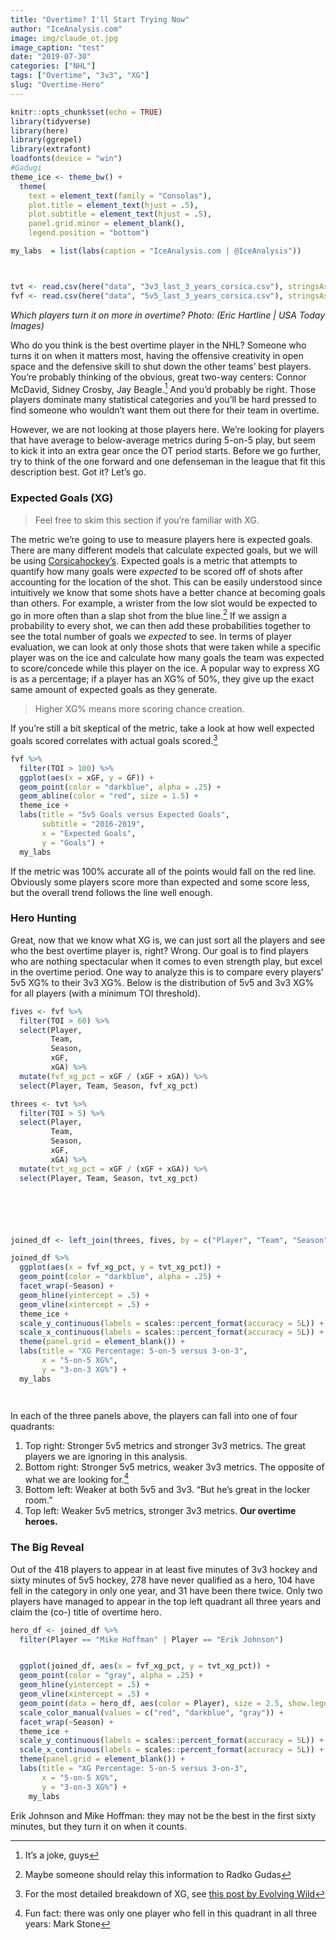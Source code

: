 ```yaml
---
title: "Overtime? I'll Start Trying Now"
author: "IceAnalysis.com"
image: img/claude_ot.jpg
image_caption: "test"
date: "2019-07-30"
categories: ["NHL"]
tags: ["Overtime", "3v3", "XG"]
slug: "Overtime-Hero"
---
```


```r
knitr::opts_chunk$set(echo = TRUE)
library(tidyverse)
library(here)
library(ggrepel)
library(extrafont)
loadfonts(device = "win")
#Gadugi
theme_ice <- theme_bw() +
  theme(
    text = element_text(family = "Consolas"),
    plot.title = element_text(hjust = .5),
    plot.subtitle = element_text(hjust = .5),
    panel.grid.minor = element_blank(),
    legend.position = "bottom")

my_labs  = list(labs(caption = "IceAnalysis.com | @IceAnalysis"))



tvt <- read.csv(here("data", "3v3_last_3_years_corsica.csv"), stringsAsFactors = F)
fvf <- read.csv(here("data", "5v5_last_3_years_corsica.csv"), stringsAsFactors = F)
```


*Which players turn it on more in overtime?*
<!--more-->
*Photo: (Eric Hartline | USA Today Images)*

Who do you think is the best overtime player in the NHL? Someone who turns it on when it matters most, having the offensive creativity in open space and the defensive skill to shut down the other teams' best players. You're probably thinking of the obvious, great two-way centers: Connor McDavid, Sidney Crosby, Jay Beagle.[^1] And you'd probably be right. Those players dominate many statistical categories and you'll be hard pressed to find someone who wouldn't want them out there for their team in overtime.

\newline

However, we are not looking at those players here. We're looking for players that have average to below-average metrics during 5-on-5 play, but seem to kick it into an extra gear once the OT period starts. Before we go further, try to think of the one forward and one defenseman in the league that fit this description best. Got it? Let's go.

### Expected Goals (XG)
> Feel free to skim this section if you're familiar with XG.

The metric we're going to use to measure players here is expected goals. There are many different models that calculate expected goals, but we will be using [Corsicahockey's](https://www.corsicahockey.com/). Expected goals is a metric that attempts to quantify how many goals were *expected* to be scored off of shots after accounting for the location of the shot. This can be easily understood since intuitively we know that some shots have a better chance at becoming goals than others. For example, a wrister from the low slot would be expected to go in more often than a slap shot from the blue line.[^2] If we assign a probability to every shot, we can then add these probabilities together to see the total number of goals we *expected* to see. 
\newline
In terms of player evaluation, we can look at only those shots that were taken while a specific player was on the ice and calculate how many goals the team was expected to score/concede while this player on the ice. A popular way to express XG is as a percentage; if a player has an XG% of 50%, they give up the exact same amount of expected goals as they generate.

> Higher XG% means more scoring chance creation.

If you're still a bit skeptical of the metric, take a look at how well expected goals scored correlates with actual goals scored.[^3]




```r


fvf %>%
  filter(TOI > 100) %>%
  ggplot(aes(x = xGF, y = GF)) +
  geom_point(color = "darkblue", alpha = .25) +
  geom_abline(color = "red", size = 1.5) +
  theme_ice +
  labs(title = "5v5 Goals versus Expected Goals",
       subtitle = "2016-2019",
       x = "Expected Goals",
       y = "Goals") +
  my_labs


```



If the metric was 100% accurate all of the points would fall on the red line. Obviously some players score more than expected and some score less, but the overall trend follows the line well enough.


### Hero Hunting

Great, now that we know what XG is, we can just sort all the players and see who the best overtime player is, right? Wrong. Our goal is to find players who are nothing spectacular when it comes to even strength play, but excel in the overtime period. One way to analyze this is to compare every players' 5v5 XG% to their 3v3 XG%. Below is the distribution of 5v5 and 3v3 XG% for all players (with a minimum TOI threshold).

```r

fives <- fvf %>%
  filter(TOI > 60) %>%
  select(Player,
         Team,
         Season,
         xGF,
         xGA) %>%
  mutate(fvf_xg_pct = xGF / (xGF + xGA)) %>%
  select(Player, Team, Season, fvf_xg_pct)

threes <- tvt %>%
  filter(TOI > 5) %>%
  select(Player,
         Team,
         Season,
         xGF,
         xGA) %>%
  mutate(tvt_xg_pct = xGF / (xGF + xGA)) %>%
  select(Player, Team, Season, tvt_xg_pct)






joined_df <- left_join(threes, fives, by = c("Player", "Team", "Season"))

joined_df %>%
  ggplot(aes(x = fvf_xg_pct, y = tvt_xg_pct)) +
  geom_point(color = "darkblue", alpha = .25) +
  facet_wrap(~Season) +
  geom_hline(yintercept = .5) +
  geom_vline(xintercept = .5) +
  theme_ice +
  scale_y_continuous(labels = scales::percent_format(accuracy = 5L)) +
  scale_x_continuous(labels = scales::percent_format(accuracy = 5L)) +
  theme(panel.grid = element_blank()) +
  labs(title = "XG Percentage: 5-on-5 versus 3-on-3",
       x = "5-on-5 XG%",
       y = "3-on-3 XG%") +
  my_labs




```


In each of the three panels above, the players can fall into one of four quadrants:

1. Top right: Stronger 5v5 metrics and stronger 3v3 metrics. The great players we are ignoring in this analysis.
2. Bottom right: Stronger 5v5 metrics, weaker 3v3 metrics. The opposite of what we are looking for.[^4]
3. Bottom left: Weaker at both 5v5 and 3v3. "But he's great in the locker room."
4. Top left: Weaker 5v5 metrics, stronger 3v3 metrics. **Our overtime heroes.**

### The Big Reveal


Out of the 418 players to appear in at least five minutes of 3v3 hockey and sixty minutes of 5v5 hockey, 278 have never qualified as a hero, 104 have fell in the category in only one year, and 31 have been there twice. Only two players have managed to appear in the top left quadrant all three years and claim the (co-) title of overtime hero.

```r

hero_df <- joined_df %>%
  filter(Player == "Mike Hoffman" | Player == "Erik Johnson")


  ggplot(joined_df, aes(x = fvf_xg_pct, y = tvt_xg_pct)) +
  geom_point(color = "gray", alpha = .25) +
  geom_hline(yintercept = .5) +
  geom_vline(xintercept = .5) +
  geom_point(data = hero_df, aes(color = Player), size = 2.5, show.legend = T) +
  scale_color_manual(values = c("red", "darkblue", "gray")) +
  facet_wrap(~Season) +
  theme_ice +
  scale_y_continuous(labels = scales::percent_format(accuracy = 5L)) +
  scale_x_continuous(labels = scales::percent_format(accuracy = 5L)) +
  theme(panel.grid = element_blank()) +
  labs(title = "XG Percentage: 5-on-5 versus 3-on-3",
       x = "5-on-5 XG%",
       y = "3-on-3 XG%") +
    my_labs
```

Erik Johnson and Mike Hoffman: they may not be the best in the first sixty minutes, but they turn it on when it counts.






[^1]: It's a joke, guys
[^2]: Maybe someone should relay this information to Radko Gudas
[^3]: For the most detailed breakdown of XG, see [this post by Evolving Wild](https://rpubs.com/evolvingwild/395136/)
[^4]: Fun fact: there was only one player who fell in this quadrant in all three years: Mark Stone







